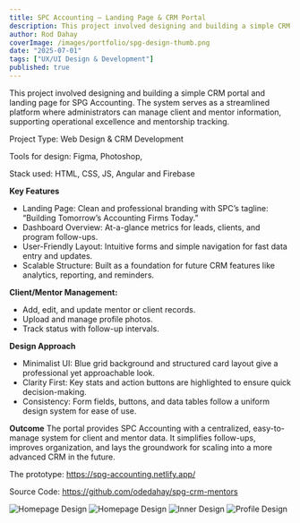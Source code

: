```yaml
---
title: SPC Accounting – Landing Page & CRM Portal
description: This project involved designing and building a simple CRM portal and landing page for SPG Accounting  
author: Rod Dahay
coverImage: /images/portfolio/spg-design-thumb.png
date: "2025-07-01"
tags: ["UX/UI Design & Development"]
published: true
---
```


This project involved designing and building a simple CRM portal and landing page for SPG Accounting. The system serves as a streamlined platform where administrators can manage client and mentor information, supporting operational excellence and mentorship tracking.

Project Type: Web Design & CRM Development

Tools for design: Figma, Photoshop,

Stack used: HTML, CSS, JS, Angular and Firebase


**Key Features**
+ Landing Page: Clean and professional branding with SPC’s tagline: “Building Tomorrow’s Accounting Firms Today.”
+ Dashboard Overview: At-a-glance metrics for leads, clients, and program follow-ups.
+ User-Friendly Layout: Intuitive forms and simple navigation for fast data entry and updates.
+ Scalable Structure: Built as a foundation for future CRM features like analytics, reporting, and reminders.

**Client/Mentor Management:**
+ Add, edit, and update mentor or client records.
+ Upload and manage profile photos.
+ Track status with follow-up intervals.


**Design Approach**
+ Minimalist UI: Blue grid background and structured card layout give a professional yet approachable look.
+ Clarity First: Key stats and action buttons are highlighted to ensure quick decision-making.
+ Consistency: Form fields, buttons, and data tables follow a uniform design system for ease of use.

**Outcome**
The portal provides SPC Accounting with a centralized, easy-to-manage system for client and mentor data. It simplifies follow-ups, improves organization, and lays the groundwork for scaling into a more advanced CRM in the future.

The prototype: <a href="https://spg-accounting.netlify.app/" target="_blank">https://spg-accounting.netlify.app/</a>

Source Code: <a href="https://github.com/odedahay/spg-crm-mentors" target="_blank">https://github.com/odedahay/spg-crm-mentors</a>


![Homepage Design](/images/portfolio/spg-design01.jpg)
![Homepage Design](/images/portfolio/spg-design04.jpg)
![Inner Design](/images/portfolio/spg-design02.jpg)
![Profile Design](/images/portfolio/spg-design03.jpg)
